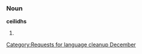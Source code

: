 {{nolanguage/box}}
[[Category:Requests for language cleanup December]]
===Noun===
'''ceilidhs'''
# {{plural of|ceilidh}}